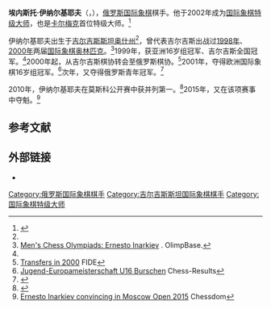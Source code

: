 {{Infobox chess player
|name = 埃内斯托·伊纳尔基耶夫
|image = Ernesto Inarkiev.jpg
|caption = 摄于2008年
|birthname = 
|country = [[吉尔吉斯斯坦|吉尔吉斯斯坦]]<br>[[俄罗斯|俄罗斯]]
|birth_date = {{Birth date and age|1985|12|9|df=y}}
|birth_place =
|death_date = 
|death_place = 
|title = [[国际象棋特级大师|特级大师]]（2002年
|worldchampion = 
|rating =  
|peakrating = 2707（2012年5月）
|FideID = 4162722
}}
'''埃内斯托·伊纳尔基耶夫'''（{{lang-ru|Эрнесто Инаркиев}}，{{bd|1985年|12月9日}}），[[俄罗斯|俄罗斯]][[国际象棋|国际象棋]]棋手。他于2002年成为[[国际象棋特级大师|国际象棋特级大师]]，也是[[卡尔梅克|卡尔梅克]]首位特级大师。<ref name="tashir">{{cite web|url=http://www.tashir-chess.com/en/players/ernesto-inarkiev/|title=Ernesto Inarkev|publisher=Tashir Chess|accessdate=2 September 2015|deadurl=yes|archiveurl=https://web.archive.org/web/20150924113253/http://www.tashir-chess.com/en/players/ernesto-inarkiev/|archivedate=2015年9月24日}}</ref>

伊纳尔基耶夫出生于[[吉尔吉斯斯坦|吉尔吉斯斯坦]][[奥什州|奥什州]]<ref name="tashir"/>，曾代表吉尔吉斯出战过[[第33届国际象棋奥林匹克|1998年]]、[[第34届国际象棋奥林匹克|2000年]]两届[[国际象棋奥林匹克|国际象棋奥林匹克]]。<ref>[http://www.olimpbase.org/players/hh3tdb9h.html Men's Chess Olympiads: Ernesto Inarkiev] {{Wayback|url=http://www.olimpbase.org/players/hh3tdb9h.html |date=20171012065958 }}. OlimpBase.</ref>1999年，获亚洲16岁组冠军、吉尔吉斯全国冠军。<ref name="tashir"/>2000年起，从吉尔吉斯棋协转会至俄罗斯棋协。<ref>[https://ratings.fide.com/fedchange.phtml?year=2000 Transfers in 2000] {{Wayback|url=https://ratings.fide.com/fedchange.phtml?year=2000 |date=20200721050059 }} FIDE</ref>2001年，夺得欧洲国际象棋16岁组冠军。<ref>[http://chess-results.com/tnr824.aspx?lan=16&art=1&turdet=YES&wi=984 Jugend-Europameisterschaft U16 Burschen] {{Wayback|url=http://chess-results.com/tnr824.aspx?lan=16&art=1&turdet=YES&wi=984 |date=20160312192049 }} Chess-Results</ref>次年，又夺得俄罗斯青年冠军。<ref>{{cite web|url=http://www.theweekinchess.com/html/twic384.html#17|title=TWIC 384: Russian Junior Championships|last=Crowther|first=Mark|publisher=The Week in Chess|date=18 March 2002|accessdate=2 September 2015|archive-date=2020-02-10|archive-url=https://web.archive.org/web/20200210071713/https://www.theweekinchess.com/html/twic384.html#17|dead-url=no}}</ref>

2010年，伊纳尔基耶夫在莫斯科公开赛中获并列第一。<ref>{{cite web|url=http://www.chessbase.com/newsdetail.asp?newsid=6114|title=Chernyshov wins Moscow Open 2010|date=2010-02-08|publisher=ChessBase|accessdate=2 May 2010|archive-date=2012-11-09|archive-url=https://web.archive.org/web/20121109081619/http://chessbase.com/newsdetail.asp?newsid=6114|dead-url=no}}</ref>2015年，又在该项赛事中夺魁。<ref>[http://www.chessdom.com/ernesto-inarkiev-convincing-in-moscow-open-2015/ Ernesto Inarkiev convincing in Moscow Open 2015] {{Wayback|url=http://www.chessdom.com/ernesto-inarkiev-convincing-in-moscow-open-2015/ |date=20201205150843 }} Chessdom</ref>

== 参考文献 ==
{{reflist}}

== 外部链接 ==
*{{chessgames player|id=49041}}

[[Category:俄罗斯国际象棋棋手|Category:俄罗斯国际象棋棋手]]
[[Category:吉尔吉斯斯坦国际象棋棋手|Category:吉尔吉斯斯坦国际象棋棋手]]
[[Category:国际象棋特级大师|Category:国际象棋特级大师]]